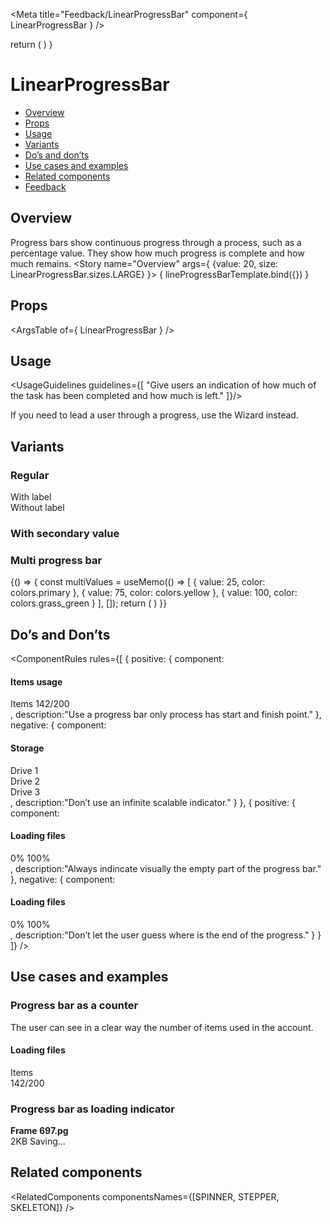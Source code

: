 
<Meta
  title="Feedback/LinearProgressBar"
  component={ LinearProgressBar }
/>

<!--- Component template -->

  return (
    <LinearProgressBar className="linear-progress-bar_small-wrapper" value={args.value} size={args.size} />
  )
} 

<!--- Component documentation -->

# LinearProgressBar
- [Overview](#overview)
- [Props](#props)
- [Usage](#usage)
- [Variants](#variants)
- [Do’s and don’ts](#dos-and-donts)
- [Use cases and examples](#use-cases-and-examples)
- [Related components](#related-components)
- [Feedback](#feedback)

## Overview
Progress bars show continuous progress through a process, such as a percentage value. They show how much progress is complete and how much remains.
<Canvas>
  <Story name="Overview"
         args={ {value: 20, size: LinearProgressBar.sizes.LARGE} }>
    { lineProgressBarTemplate.bind({}) }
  </Story>
</Canvas>

## Props
<ArgsTable of={ LinearProgressBar } />

## Usage
<UsageGuidelines guidelines={[
  "Give users an indication of how much of the task has been completed and how much is left."
]}/>

<Tip>If you need to lead a user through a progress, use the <Link href="/?path=/docs/components-Wizard--overview" size={Link.sizes.SMALL} withoutSpacing>Wizard</Link> instead.</Tip>

## Variants
### Regular
<Canvas>
  <Story name="Regular">
    <div className="linear-progress-bar_column">
      <div className="linear-progress-bar_block">
        <LinearProgressBar className="linear-progress-bar_small-wrapper" indicateProgress value={30} size={LinearProgressBar.sizes.LARGE} />
        With label
      </div>
      <div className="linear-progress-bar_block">
        <LinearProgressBar className="linear-progress-bar_small-wrapper" value={30} size={LinearProgressBar.sizes.LARGE} />
        Without label
      </div>
    </div>
  </Story>
</Canvas>

### With secondary value
<Canvas>
  <Story name="With secondary value">
    <LinearProgressBar className="linear-progress-bar_small-wrapper" value={50} indicateProgress valueSecondary={65} size={LinearProgressBar.sizes.LARGE} />
  </Story>
</Canvas>

### Multi progress bar
<Canvas>
  <Story name="Multi progress bar">
    {() => {
      const multiValues = useMemo(() => [
        { value: 25, color: colors.primary },
        { value: 75, color: colors.yellow },
        { value: 100, color: colors.grass_green }
      ], []);
      return (
        <LinearProgressBar
          className="linear-progress-bar_big-wrapper"
          value={25}
          size={LinearProgressBar.sizes.LARGE}
          indicateProgress
          multi
          multiValues={multiValues}
        />
      )
    }}
  </Story>
</Canvas>

## Do’s and Don’ts
<ComponentRules
  rules={[
    {
      positive: {
        component:
          <DialogContentContainer className="linear-progress-bar_dialog-wrapper">
            <h4>Items usage</h4>
            <div className="linear-progress-bar_inline-wrapper">
              <span>Items</span>
              <span>142/200</span>
            </div>
            <LinearProgressBar value={71} />
          </DialogContentContainer>,
        description:"Use a progress bar only process has start and finish point."
      },
      negative: {
        component:
          <DialogContentContainer className="linear-progress-bar_dialog-wrapper">
            <h4>Storage</h4>
            <div className="linear-progress-bar_row-wrapper"><div className="linear-progress-bar_title">Drive 1</div><LinearProgressBar className="linear-progress-bar_without-bg" value={88} /></div>
            <div className="linear-progress-bar_row-wrapper"><div className="linear-progress-bar_title">Drive 2</div><LinearProgressBar className="linear-progress-bar_without-bg" value={46} /></div>
            <div className="linear-progress-bar_row-wrapper"><div className="linear-progress-bar_title">Drive 3</div><LinearProgressBar className="linear-progress-bar_without-bg" value={72} /></div>
          </DialogContentContainer>,
        description:"Don’t use an infinite scalable indicator."
      }
    },
    {
      positive: {
        component:
          <DialogContentContainer className="linear-progress-bar_dialog-wrapper">
            <h4>Loading files</h4>
            <div className="linear-progress-bar_inline-wrapper">
              <span>0%</span>
              <span>100%</span>
            </div>
            <LinearProgressBar value={50} />
          </DialogContentContainer>,
        description:"Always indincate visually the empty part of the progress bar."
      },
      negative: {
        component:
          <DialogContentContainer className="linear-progress-bar_dialog-wrapper">
            <h4>Loading files</h4>
            <div className="linear-progress-bar_inline-wrapper">
              <span>0%</span>
              <span>100%</span>
            </div>
            <LinearProgressBar className="linear-progress-bar_without-bg" value={50} />
          </DialogContentContainer>,
        description:"Don’t let the user guess where is the end of the progress."
      }
    }
  ]}
/>

## Use cases and examples
### Progress bar as a counter
The user can see in a clear way the number of items used in the account.
<Canvas>
  <Story name="Progress bar as a counter">
    <div className="linear-progress-bar_box">
      <h4>Loading files</h4>
      <div className="linear-progress-bar_inline-wrapper">
        <div className="linear-progress-bar_icon-wrapper">Items<Icon icon={Info} /></div>
        <span>142/200</span>
      </div>
      <LinearProgressBar 
        value={71} 
        size={LinearProgressBar.sizes.LARGE} 
        barStyle={LinearProgressBar.styles.POSITIVE} 
      />
    </div>
  </Story>
</Canvas>

### Progress bar as loading indicator
<Canvas>
  <Story name="Progress bar as loading indicator">
    <div className="linear-progress-bar_box-wrapper">
      <div className="linear-progress-bar_row">
        <div className="linear-progress-bar_img" />
        <div className="linear-progress-bar_aside">
          <b>Frame 697.pg</b>
          <BreadcrumbsBar className="linear-progress-bar_breadcrumbs">
            <BreadcrumbItem text="Hadas Test" />
            <BreadcrumbItem text="Activity 6" />
          </BreadcrumbsBar>
          <div className="linear-progress-bar_inline-wrapper">
            <span>2KB</span>
            <span>Saving...</span>
          </div>
        </div>
      </div>
      <LinearProgressBar 
        value={71} 
      />
    </div>
  </Story>
</Canvas>

## Related components
<RelatedComponents componentsNames={[SPINNER, STEPPER, SKELETON]} />
